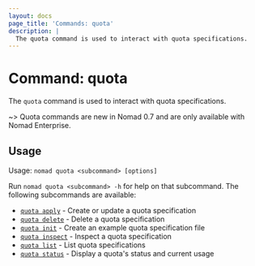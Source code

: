 ```yaml
---
layout: docs
page_title: 'Commands: quota'
description: |
  The quota command is used to interact with quota specifications.
---
```


# Command: quota

The `quota` command is used to interact with quota specifications.

~> Quota commands are new in Nomad 0.7 and are only available with Nomad
Enterprise.

## Usage

Usage: `nomad quota <subcommand> [options]`

Run `nomad quota <subcommand> -h` for help on that subcommand. The following
subcommands are available:

- [`quota apply`][quotaapply] - Create or update a quota specification
- [`quota delete`][quotadelete] - Delete a quota specification
- [`quota init`][quotainit] - Create an example quota specification file
- [`quota inspect`][quotainspect] - Inspect a quota specification
- [`quota list`][quotalist] - List quota specifications
- [`quota status`][quotastatus] - Display a quota's status and current usage

[quotaapply]: /docs/commands/quota/apply

[quotadelete]: /docs/commands/quota/delete

[quotainit]: /docs/commands/quota/init

[quotainspect]: /docs/commands/quota/inspect

[quotalist]: /docs/commands/quota/list

[quotastatus]: /docs/commands/quota/status
